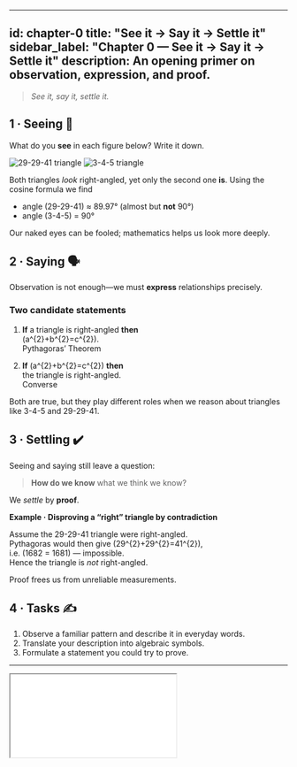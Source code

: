 
---
id: chapter-0
title: "See it → Say it → Settle it"
sidebar_label: "Chapter 0 — See it → Say it → Settle it"
description: An opening primer on observation, expression, and proof.
---

> *See it, say it, settle it.*

## 1 · Seeing 👀

What do you **see** in each figure below?  Write it down.

![29-29-41 triangle](/img/triangle-29-29-41.png)
![3-4-5 triangle](/img/triangle-3-4-5.png)

Both triangles *look* right-angled, yet only the second one **is**.
Using the cosine formula we find

* angle (29-29-41) ≈ 89.97° (almost but **not** 90°)  
* angle (3-4-5)   = 90°

Our naked eyes can be fooled; mathematics helps us look more deeply.

## 2 · Saying 🗣️

Observation is not enough—we must **express** relationships precisely.

### Two candidate statements

1. **If** a triangle is right-angled **then**  
   \(a^{2}+b^{2}=c^{2}\).  
   <span className="badge badge--secondary">Pythagoras’ Theorem</span>

2. **If** \(a^{2}+b^{2}=c^{2}\) **then**  
   the triangle is right-angled.  
   <span className="badge badge--secondary">Converse</span>

Both are true, but they play different roles when we reason about
triangles like 3-4-5 and 29-29-41.

## 3 · Settling ✔️

Seeing and saying still leave a question:

> **How do we know** what we think we know?

We *settle* by **proof**.

**Example · Disproving a “right” triangle by contradiction**

Assume the 29-29-41 triangle were right-angled.  
Pythagoras would then give \(29^{2}+29^{2}=41^{2}\),  
i.e. \(1682 = 1681\) — impossible.  
Hence the triangle is *not* right-angled.

Proof frees us from unreliable measurements.

## 4 · Tasks ✍️

1. Observe a familiar pattern and describe it in everyday words.  
2. Translate your description into algebraic symbols.  
3. Formulate a statement you could try to prove.

---

<!-- 🔽 interactive widget LAST -->
<iframe
  src={useBaseUrl('/if-then.html')}
  style={{ width: '100%', height: 420, border: 'none' }}
/>
